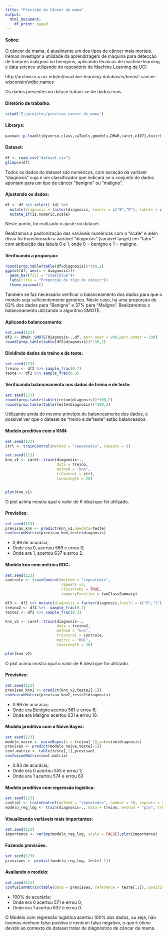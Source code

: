 ---
title: "Previsão de Câncer de mama"
output:
  html_document:
    df_print: paged
---


#### **Sobre:**
 


O câncer de mama, é atualmente um dos tipos de câncer mais mortais. Iremos investigar a utilidade da aprendizagem de máquina para detecção de tumores malignos ou benignos, aplicando técnicas de machine learning e data science utilizando do repositório de Machine Learning da UCI

http://archive.ics.uci.edu/ml/machine-learning-databases/breast-cancer-wisconsin/wdbc.names 

Os dados presentes no datase tratam-se de dados reais.


#### **Diretório de trabalho:**
```{r diretorio}
setwd('E:/projetos/previsao_cancer_de_mama')
```

#### **Librarys:**
```{r librarys}
pacman::p_load(tidyverse,class,caTools,gmodels,DMwR,caret,e1071,knitr)
```

#### **Dataset:**
```{r dataset}
df <- read.csv("dataset.csv")
glimpse(df)
```

Todos os dados do dataset são numéricos, com exceção da variável "diagnosis" cuja é um classificador que indicará se o conjunto de dados apontam para um tipo de câncer "benigno" ou "maligno".

#### **Ajustando os dados:**

```{r ajustando os dados}
df <- df %>% select(-id) %>% 
  mutate(diagnosis = factor(diagnosis, levels = c("B","M"), labels = c(0,1))) %>% 
  mutate_if(is.numeric,scale)
```
Neste ponto, foi realizado o ajuste no dataset. 

Realizamos a padronização das variáveis numéricas com o "scale" e além disso foi transformado a variável "diagnosis" (variável target) em "fator" com atribuição das labels 0 e 1, onde 0 = benigno e 1 = maligno.

#### **Verificando a proporção:**
```{r prop}
round(prop.table(table(df$diagnosis))*100,2)
ggplot(df, aes(x = diagnosis))+
  geom_bar(fill = "Steelblue")+
  labs(title = "Proporção de tipo de câncer")+
  theme_minimal()
```

Também se faz necessário verificar o balanceamento dos dados para que o modelo seja suficientemente genérico. Neste caso, há uma proporção de 62% dos dados para "Benigno" e 37% para "Maligno". Realizaremos o balanceamento utilizando o algoritmo SMOTE.

#### **Aplicando balanceamento:**
```{r df2, warning=FALSE}
set.seed(123)
df2 <- DMwR::SMOTE(diagnosis~.,df, perc.over = 900,perc.under = 100)
round(prop.table(table(df2$diagnosis))*100,2)
```

#### **Dividindo dados de treino e de teste:**
```{r treino e teste}
set.seed(123)
treino <- df2 %>% sample_frac(0.7)
teste <- df2 %>% sample_frac(0.3)
```

#### **Verificando balanceamento nos dados de treino e de teste:**
```{r verificando}
set.seed(123)
round(prop.table(table(treino$diagnosis))*100,2)
round(prop.table(table(teste$diagnosis))*100,2)
```

Utilizando ainda do mesmo princípio de balanceamento dos dados, é possível ver que o dataset de "treino e de "teste" estão balanceados.

#### **Modelo preditivo com o KNN:**

```{r arquivo}
set.seed(123)
ctrl <- trainControl(method = "repeatedcv", repeats = 3)
```

```{r}
set.seed(123)
knn_v1 <- caret::train(diagnosis~.,
                       data = treino,
                       method = "knn",
                       trControl = ctrl,
                       tuneLength = 20)


plot(knn_v1)

```

O plot acima mostra qual o valor de K ideal que foi utilizado.

#### **Previsões:**
```{r previsoes}
set.seed(123)
previsao_knn <- predict(knn_v1,newdata=teste)
confusionMatrix(previsao_knn,teste$diagnosis)
```

- 0,99 de acurácia;
- Onde era 0, acertou 569 e errou 0;
- Onde era 1, acertou 637 e errou 2.


#### **Modelo knn com métrica ROC:**
```{r controle}
set.seed(123)
controle <- trainControl(method = "repeatedcv",
                         repeats =3,
                         classProbs = TRUE,
                         summaryFunction = twoClassSummary)

df3 <- df2 %>% mutate(diagnosis = factor(diagnosis,levels = c("0","1"), labels = c("Benigno","Maligno")))
treino2 <- df3 %>%  sample_frac(0.7)
teste2 <- df3 %>% sample_frac(0.3)

knn_v2 <- caret::train(diagnosis~.,
                       data = treino2,
                       method = "knn",
                       trControl = controle,
                       metric = "ROC",
                       tuneLength = 20)

plot(knn_v2)
```

O plot acima mostra qual o valor de K ideal que foi utilizado.


#### **Previsões:**
```{r}
set.seed(123)
previsao_knn2 <- predict(knn_v2,teste2[-1])
confusionMatrix(previsao_knn2,teste2$diagnosis)
```

- 0.99 de acurácia;
- Onde era Benigno acertou 561 e errou 6;
- Onde era Maligno acertou 631 e errou 10.


#### **Modelo preditivo com o Naive Bayes:**
```{r}
set.seed(123)
modelo_naive <- naiveBayes(x = treino[-1],y=treino$diagnosis)
previsao <- predict(modelo_naive,teste[-1])
conf.matrix <- table(teste[,1],previsao)
confusionMatrix(conf.matrix)
```

- 0.93 de acurácia;
- Onde era 0 acertou 555 e errou 1;
- Onde era 1 acertou 574 e errou 63


#### **Modelo preditivo com regressão logística:**
```{r, warning=FALSE}
set.seed(123)
control <- trainControl(method = "repeatedcv", number = 10, repeats = 2)
modelo_reg_log <- train(diagnosis~., data = treino, method = "glm", trControl = control)
```

#### **Visualizando variáveis mais importantes:**
```{r}
set.seed(123)
importance <- varImp(modelo_reg_log, scale = FALSE);plot(importance)
```

#### **Fazendo previsões:**
```{r}
set.seed(123)
previsoes <- predict(modelo_reg_log, teste[-1])
```

#### **Avaliando o modelo:**
```{r}
set.seed(123)
confusionMatrix(table(data = previsoes, reference = teste[,1]), positive = "1")
```

- 100% de acurácia;
- Onde era 0 acertou 571 e errou 0;
- Onde era 1 acertou 637 e errou 0.

O Modelo com regressão logística acertou 100% dos dados, ou seja, não tivemos nenhum falso positivo e nenhum falso negativo, o que é ótimo devido ao contexto do dataset tratar de diagnóstico de câncer de mama.


